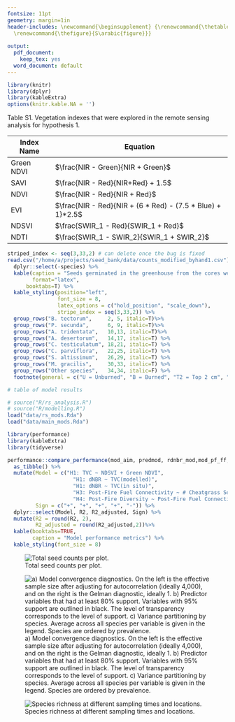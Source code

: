 ```yaml
---
fontsize: 11pt
geometry: margin=1in
header-includes: \newcommand{\beginsupplement} {\renewcommand{\thetable}{S\arabic{table}}      \setcounter{table}{0}
  \renewcommand{\thefigure}{S\arabic{figure}}}
 
output:
  pdf_document: 
    keep_tex: yes
  word_document: default
---
```


\beginsupplement


```r
library(knitr)
library(dplyr)
library(kableExtra)
options(knitr.kable.NA = '')
```



Table S1. Vegetation indexes that were explored in the remote sensing analysis for hypothesis 1.

| Index Name | Equation |
|---------|------------|
|Green NDVI|$\frac{NIR - Green}{NIR + Green}$|
|SAVI|$\frac{NIR - Red}{NIR+Red} + 1.5$|
|NDVI|$\frac{NIR - Red}{NIR + Red}$|
|EVI|  $\frac{NIR - Red}{NIR + (6 * Red) - (7.5 * Blue) + 1}*2.5$|
|NDSVI|$\frac{SWIR_1 - Red}{SWIR_1 + Red}$|
|NDTI|$\frac{SWIR_1 - SWIR_2}{SWIR_1 + SWIR_2}$|

\newpage


```r
striped_index <- seq(3,33,2) # can delete once the bug is fixed
read.csv("/home/a/projects/seed_bank/data/counts_modified_byhand1.csv") %>%
  dplyr::select(-species) %>%
  kable(caption = "Seeds germinated in the greenhouse from the cores we collected.", 
        format="latex",
      booktabs=T) %>%
  kable_styling(position="left",
                font_size = 8,
                latex_options = c("hold_position", "scale_down"), 
                stripe_index = seq(3,33,2)) %>%
  group_rows("B. tectorum",     2, 5, italic=T)%>%
  group_rows("P. secunda",      6, 9, italic=T)%>%
  group_rows("A. tridentata",   10,13, italic=T)%>%
  group_rows("A. desertorum",   14,17, italic=T) %>%
  group_rows("C. testiculatum", 18,21, italic=T) %>%
  group_rows("C. parviflora",   22,25, italic=T) %>%
  group_rows("S. altissimum",   26,29, italic=T) %>%
  group_rows("M. gracilis",     30,33, italic=T) %>%
  group_rows("Other species",   34,34, italic=F) %>%
  footnote(general = c("U = Unburned", "B = Burned", "T2 = Top 2 cm", "B4 = Bottom 4 cm"))

```

\newpage

```r
# table of model results

# source("R/rs_analysis.R")
# source("R/modelling.R")
load("data/rs_mods.Rda")
load("data/main_mods.Rda")

library(performance)
library(kableExtra)
library(tidyverse)

performance::compare_performance(mod_aim, predmod, rdnbr_mod,mod_pf_ff,mod_divsh_ff) %>%
  as_tibble() %>%
  mutate(Model = c("H1: TVC ~ NDSVI + Green NDVI",
                     "H1: dNBR ~ TVC(modelled)",
                     "H1: dNBR ~ TVC(in situ)",
                     "H3: Post-Fire Fuel Connectivity ~ # Cheatgrass Seeds + covariates",
                     "H4: Post-Fire Diversity ~ Post-Fire Fuel Connectivity"),
         Sign = c("+", "+", "+", "+", "-")) %>%
  dplyr::select(Model, R2, R2_adjusted, Sign) %>%
  mutate(R2 = round(R2, 2),
         R2_adjusted = round(R2_adjusted,2))%>%
  kable(booktabs=TRUE, 
        caption = "Model performance metrics") %>%
  kable_styling(font_size = 8)

```

<!-- ![Modelled abundance of germinable seeds for all species found at more than one location along a gradient of burn severity (RdNBR). Black line is the mean prediction. Upper axis limit is cut off at 17 seeds for ease of visualization.](images/poisson_preds_rdnbr.png) -->
\newpage
\newpage

![Total seed counts per plot.](images/depth_x_burned_counts.png)

\newpage


![a) Model convergence diagnostics. On the left is the effective sample size after adjusting for autocorrelation (ideally 4,000), and on the right is the Gelman diagnostic, ideally 1. b) Predictor variables that had at least 80% support. Variables with 95% support are outlined in black. The level of transparency corresponds to the level of support. c) Variance partitioning by species. Average across all species per variable is given in the legend. Species are ordered by prevalence.](images/jsdm_stuff.png)

\newpage


![Species richness at different sampling times and locations.](images/richness_fig.png)

